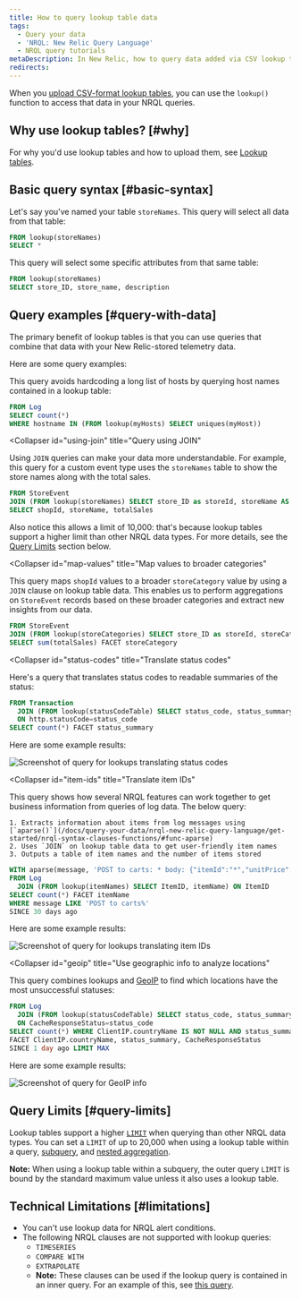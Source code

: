 ```yaml
---
title: How to query lookup table data
tags:
  - Query your data
  - 'NRQL: New Relic Query Language'
  - NRQL query tutorials
metaDescription: In New Relic, how to query data added via CSV lookup tables.
redirects:
---
```





When you [upload CSV-format lookup tables](/docs/logs/ui-data/lookup-tables-ui), you can use the `lookup()` function to access that data in your NRQL queries.

## Why use lookup tables? [#why]

For why you'd use lookup tables and how to upload them, see [Lookup tables](/docs/logs/ui-data/lookup-tables-ui).

## Basic query syntax [#basic-syntax]

Let's say you've named your table `storeNames`. This query will select all data from that table:

```sql
FROM lookup(storeNames)
SELECT *
```

This query will select some specific attributes from that same table:

```sql
FROM lookup(storeNames)
SELECT store_ID, store_name, description
```

## Query examples [#query-with-data]

The primary benefit of lookup tables is that you can use queries that combine that data with your New Relic-stored telemetry data.

Here are some query examples:

<CollapserGroup>
  <Collapser
    id="avoid-hardcording"
    title="Avoid hardcoding a long list of hosts"
  >

This query avoids hardcoding a long list of hosts by querying host names contained in a lookup table:

```sql
FROM Log
SELECT count(*)
WHERE hostname IN (FROM lookup(myHosts) SELECT uniques(myHost))
```
</Collapser>

  <Collapser
    id="using-join"
    title="Query using JOIN"
  >

Using `JOIN` queries can make your data more understandable. For example, this query for a custom event type uses the `storeNames` table to show the store names along with the total sales.

```sql
FROM StoreEvent
JOIN (FROM lookup(storeNames) SELECT store_ID as storeId, storeName AS name LIMIT 10000) ON shopId = storeId
SELECT shopId, storeName, totalSales
```

Also notice this allows a limit of 10,000: that's because lookup tables support a higher limit than other NRQL data types. For more details, see the [Query Limits](#query-limits) section below.

</Collapser>

<Collapser
  id="map-values"
  title="Map values to broader categories"
>

This query maps `shopId` values to a broader `storeCategory` value by using a `JOIN` clause on lookup table data. This enables us to perform aggregations on `StoreEvent` records based on these broader categories and extract new insights from our data.

```sql
FROM StoreEvent
JOIN (FROM lookup(storeCategories) SELECT store_ID as storeId, storeCategory) ON shopId = storeId
SELECT sum(totalSales) FACET storeCategory
```

</Collapser>

  <Collapser
    id="status-codes"
    title="Translate status codes"
  >
Here's a query that translates status codes to readable summaries of the status:

```sql
FROM Transaction
  JOIN (FROM lookup(statusCodeTable) SELECT status_code, status_summary, status_definition)
  ON http.statusCode=status_code
SELECT count(*) FACET status_summary
```

Here are some example results:

<img
  title="Screenshot of query for lookups translating status codes"
  alt="Screenshot of query for lookups translating status codes"
  src={nrqlExampleStatusCodes}
/>
</Collapser>

  <Collapser
    id="item-ids"
    title="Translate item IDs"
  >

This query shows how several NRQL features can work together to get business information from queries of log data. The below query:

    1. Extracts information about items from log messages using [`aparse()`](/docs/query-your-data/nrql-new-relic-query-language/get-started/nrql-syntax-clauses-functions/#func-aparse)
    2. Uses `JOIN` on lookup table data to get user-friendly item names
    3. Outputs a table of item names and the number of items stored

```sql
WITH aparse(message, 'POST to carts: * body: {"itemId":"*","unitPrice":*}%') AS (URL, ItemID, Price)
FROM Log
  JOIN (FROM lookup(itemNames) SELECT ItemID, itemName) ON ItemID
SELECT count(*) FACET itemName
WHERE message LIKE 'POST to carts%'
SINCE 30 days ago
```

Here are some example results:

<img
  title="Screenshot of query for lookups translating item IDs"
  alt="Screenshot of query for lookups translating item IDs"
  src={nrqlLookupQueryTranslateItemIds}
/>

</Collapser>

  <Collapser
    id="geoip"
    title="Use geographic info to analyze locations"
  >

This query combines lookups and [GeoIP](/docs/logs/ui-data/parsing#geo) to find which locations have the most unsuccessful statuses:

```sql
FROM Log
  JOIN (FROM lookup(statusCodeTable) SELECT status_code, status_summary, status_definition)
  ON CacheResponseStatus=status_code
SELECT count(*) WHERE ClientIP.countryName IS NOT NULL AND status_summary != 'Success'
FACET ClientIP.countryName, status_summary, CacheResponseStatus
SINCE 1 day ago LIMIT MAX
```

Here are some example results:

<img
  title="Screenshot of query for GeoIP info"
  alt="Screenshot of query for GeoIP info"
  src={nrqlLookupQueryGeoip}
/>

</Collapser>
</CollapserGroup>


## Query Limits [#query-limits]

Lookup tables support a higher [`LIMIT`](/docs/query-your-data/nrql-new-relic-query-language/get-started/nrql-syntax-clauses-functions/#sel-limit) when querying than other NRQL data types. You can set a `LIMIT` of up to 20,000 when using a lookup table within a query, [subquery](/docs/query-your-data/nrql-new-relic-query-language/get-started/subqueries-in-nrql/), and [nested aggregation](/docs/query-your-data/nrql-new-relic-query-language/nrql-query-tutorials/nested-aggregation-make-ordered-computations-single-query/).

**Note:** When using a lookup table within a subquery, the outer query `LIMIT` is bound by the standard maximum value unless it also uses a lookup table.


## Technical Limitations [#limitations]

* You can't use lookup data for NRQL alert conditions.
* The following NRQL clauses are not supported with lookup queries:
  * `TIMESERIES`
  * `COMPARE WITH`
  * `EXTRAPOLATE`
  *  **Note:** These clauses can be used if the lookup query is contained in an inner query. For an example of this, see [this query](#item-ids).
